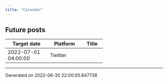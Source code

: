 ```yaml
---
title: "Calendar"
---
```

## Future posts

+---------------------+------------+---------+
| Target date         | Platform   | Title   |
+=====================+============+=========+
| 2022-07-01 04:00:00 | Twitter    |         |
+---------------------+------------+---------+
-----------------------------------
Generated on 2022-06-30 22:00:05.847738
